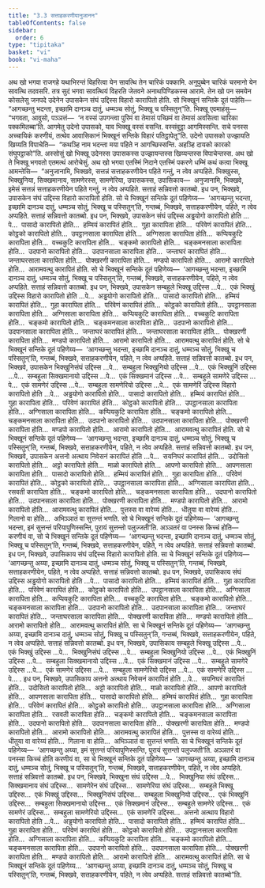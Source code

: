 ```yaml
---
title: "3.3 सत्ताहकरणीयानुजानन"
tableOfContents: false
sidebar:
  order: 6
type: "tipitaka"
basket: "vi"
book: "vi-maha"
---
```



<DynamicBreadcrumb />

<Division number="187" book="vi-maha">

<Paragraph number="826" book="vi-maha">
अथ खो भगवा राजगहे यथाभिरन्तं विहरित्वा येन सावत्थि तेन चारिकं पक्कामि. अनुपुब्बेन चारिकं चरमानो येन सावत्थि तदवसरि. तत्र सुदं भगवा सावत्थियं विहरति जेतवने अनाथपिण्डिकस्स आरामे. तेन खो पन समयेन कोसलेसु जनपदे उदेनेन उपासकेन संघं उद्दिस्स विहारो कारापितो होति. सो भिक्खूनं सन्तिके दूतं पाहेसि—  “आगच्छन्तु भदन्ता, इच्छामि दानञ्च दातुं, धम्मञ्च सोतुं, भिक्खू च पस्सितुन्”ति. भिक्खू एवमाहंसु—  “भगवता, आवुसो, पञ्ञत्तं—  ‘न वस्सं उपगन्त्वा पुरिमं वा तेमासं पच्छिमं वा तेमासं अवसित्वा चारिका पक्कमितब्बा’ति. आगमेतु उदेनो उपासको, याव भिक्खू वस्सं वसन्ति. वस्संवुट्ठा आगमिस्सन्ति. सचे पनस्स अच्चायिकं करणीयं, तत्थेव आवासिकानं भिक्खूनं सन्तिके विहारं पतिट्ठापेतू”ति. उदेनो उपासको उज्झायति खिय्यति विपाचेति—  “कथञ्हि नाम भदन्ता मया पहिते न आगच्छिस्सन्ति. अहञ्हि दायको कारको संघुपट्ठाको”ति.
</Paragraph>

<Paragraph number="827" book="vi-maha">
अस्सोसुं खो भिक्खू उदेनस्स उपासकस्स उज्झायन्तस्स खिय्यन्तस्स विपाचेन्तस्स. अथ खो ते भिक्खू भगवतो एतमत्थं आरोचेसुं. अथ खो भगवा एतस्मिं निदाने एतस्मिं पकरणे धम्मिं कथं कत्वा भिक्खू आमन्तेसि—  “अनुजानामि, भिक्खवे, सत्तन्नं सत्ताहकरणीयेन पहिते गन्तुं, न त्वेव अप्पहिते. भिक्खुस्स, भिक्खुनिया, सिक्खमानाय, सामणेरस्स, सामणेरिया, उपासकस्स, उपासिकाय—  अनुजानामि, भिक्खवे, इमेसं सत्तन्नं सत्ताहकरणीयेन पहिते गन्तुं, न त्वेव अप्पहिते. सत्ताहं सन्निवत्तो कातब्बो.
</Paragraph>

</Division>
<Division number="188" book="vi-maha">

<Paragraph number="828" book="vi-maha">
इध पन, भिक्खवे, उपासकेन संघं उद्दिस्स विहारो कारापितो होति. सो चे भिक्खूनं सन्तिके दूतं पहिणेय्य—  ‘आगच्छन्तु भदन्ता, इच्छामि दानञ्च दातुं, धम्मञ्च सोतुं, भिक्खू च पस्सितुन्’ति, गन्तब्बं, भिक्खवे, सत्ताहकरणीयेन, पहिते, न त्वेव अप्पहिते. सत्ताहं सन्निवत्तो कातब्बो.
</Paragraph>

<Paragraph number="829" book="vi-maha">
इध पन, भिक्खवे, उपासकेन संघं उद्दिस्स अड्ढयोगो कारापितो होति …पे…  पासादो कारापितो होति…  हम्मियं कारापितं होति…  गुहा कारापिता होति…  परिवेणं कारापितं होति…  कोट्ठको कारापितो होति…  उपट्ठानसाला कारापिता होति…  अग्गिसाला कारापिता होति…  कप्पियकुटि कारापिता होति…  वच्चकुटि कारापिता होति…  चङ्कमो कारापितो होति…  चङ्कमनसाला कारापिता होति…  उदपानो कारापितो होति…  उदपानसाला कारापिता होति…  जन्ताघरं कारापितं होति…  जन्ताघरसाला कारापिता होति…  पोक्खरणी कारापिता होति…  मण्डपो कारापितो होति…  आरामो कारापितो होति…  आरामवत्थु कारापितं होति. सो चे भिक्खूनं सन्तिके दूतं पहिणेय्य—  ‘आगच्छन्तु भदन्ता, इच्छामि दानञ्च दातुं, धम्मञ्च सोतुं, भिक्खू च पस्सितुन्’ति, गन्तब्बं, भिक्खवे, सत्ताहकरणीयेन, पहिते, न त्वेव अप्पहिते. सत्ताहं सन्निवत्तो कातब्बो.
</Paragraph>

<Paragraph number="830" book="vi-maha">
इध पन, भिक्खवे, उपासकेन सम्बहुले भिक्खू उद्दिस्स …पे…  एकं भिक्खुं उद्दिस्स विहारो कारापितो होति …पे…  अड्ढयोगो कारापितो होति…  पासादो कारापितो होति…  हम्मियं कारापितं होति…  गुहा कारापिता होति…  परिवेणं कारापितं होति…  कोट्ठको कारापितो होति…  उपट्ठानसाला कारापिता होति…  अग्गिसाला कारापिता होति…  कप्पियकुटि कारापिता होति…  वच्चकुटि कारापिता होति…  चङ्कमो कारापितो होति…  चङ्कमनसाला कारापिता होति…  उदपानो कारापितो होति…  उदपानसाला कारापिता होति…  जन्ताघरं कारापितं होति…  जन्ताघरसाला कारापिता होति…  पोक्खरणी कारापिता होति…  मण्डपो कारापितो होति…  आरामो कारापितो होति…  आरामवत्थु कारापितं होति. सो चे भिक्खूनं सन्तिके दूतं पहिणेय्य—  ‘आगच्छन्तु भदन्ता, इच्छामि दानञ्च दातुं, धम्मञ्च सोतुं, भिक्खू च पस्सितुन्’ति, गन्तब्बं, भिक्खवे, सत्ताहकरणीयेन, पहिते, न त्वेव अप्पहिते. सत्ताहं सन्निवत्तो कातब्बो.
</Paragraph>

<Paragraph number="831" book="vi-maha">
इध पन, भिक्खवे, उपासकेन भिक्खुनिसंघं उद्दिस्स …पे…  सम्बहुला भिक्खुनियो उद्दिस्स …पे…  एकं भिक्खुनिं उद्दिस्स …पे…  सम्बहुला सिक्खमानायो उद्दिस्स …पे…  एकं सिक्खमानं उद्दिस्स …पे…  सम्बहुले सामणेरे उद्दिस्स …पे…  एकं सामणेरं उद्दिस्स …पे…  सम्बहुला सामणेरियो उद्दिस्स …पे…  एकं सामणेरिं उद्दिस्स विहारो कारापितो होति …पे…  अड्ढयोगो कारापितो होति…  पासादो कारापितो होति…  हम्मियं कारापितं होति…  गुहा कारापिता होति…  परिवेणं कारापितं होति…  कोट्ठको कारापितो होति…  उपट्ठानसाला कारापिता होति…  अग्गिसाला कारापिता होति…  कप्पियकुटि कारापिता होति…  चङ्कमो कारापितो होति…  चङ्कमनसाला कारापिता होति…  उदपानो कारापितो होति…  उदपानसाला कारापिता होति…  पोक्खरणी कारापिता होति…  मण्डपो कारापितो होति…  आरामो कारापितो होति…  आरामवत्थु कारापितं होति. सो चे भिक्खूनं सन्तिके दूतं पहिणेय्य—  ‘आगच्छन्तु भदन्ता, इच्छामि दानञ्च दातुं, धम्मञ्च सोतुं, भिक्खू च पस्सितुन्’ति, गन्तब्बं, भिक्खवे, सत्ताहकरणीयेन, पहिते, न त्वेव अप्पहिते. सत्ताहं सन्निवत्तो कातब्बो.
</Paragraph>

</Division>
<Division number="189" book="vi-maha">

<Paragraph number="832" book="vi-maha">
इध पन, भिक्खवे, उपासकेन अत्तनो अत्थाय निवेसनं कारापितं होति …पे…  सयनिघरं कारापितं होति…  उदोसितो कारापितो होति…  अट्टो कारापितो होति…  माळो कारापितो होति…  आपणो कारापितो होति…  आपणसाला कारापिता होति…  पासादो कारापितो होति…  हम्मियं कारापितं होति…  गुहा कारापिता होति…  परिवेणं कारापितं होति…  कोट्ठको कारापितो होति…  उपट्ठानसाला कारापिता होति…  अग्गिसाला कारापिता होति…  रसवती कारापिता होति…  चङ्कमो कारापितो होति…  चङ्कमनसाला कारापिता होति…  उदपानो कारापितो होति…  उदपानसाला कारापिता होति…  पोक्खरणी कारापिता होति…  मण्डपो कारापितो होति…  आरामो कारापितो होति…  आरामवत्थु कारापितं होति…  पुत्तस्स वा वारेय्यं होति…  धीतुया वा वारेय्यं होति…  गिलानो वा होति…  अभिञ्ञातं वा सुत्तन्तं भणति. सो चे भिक्खूनं सन्तिके दूतं पहिणेय्य—  ‘आगच्छन्तु भदन्ता, इमं सुत्तन्तं परियापुणिस्सन्ति, पुरायं सुत्तन्तो पलुज्जती’ति. अञ्ञतरं वा पनस्स किच्चं होति—  करणीयं वा, सो चे भिक्खूनं सन्तिके दूतं पहिणेय्य—  ‘आगच्छन्तु भदन्ता, इच्छामि दानञ्च दातुं, धम्मञ्च सोतुं, भिक्खू च पस्सितुन्’ति, गन्तब्बं, भिक्खवे, सत्ताहकरणीयेन, पहिते, न त्वेव अप्पहिते. सत्ताहं सन्निवत्तो कातब्बो.
</Paragraph>

</Division>
<Division number="190" book="vi-maha">

<Paragraph number="833" book="vi-maha">
इध पन, भिक्खवे, उपासिकाय संघं उद्दिस्स विहारो कारापितो होति. सा चे भिक्खूनं सन्तिके दूतं पहिणेय्य—  ‘आगच्छन्तु अय्या, इच्छामि दानञ्च दातुं, धम्मञ्च सोतुं, भिक्खू च पस्सितुन्’ति, गन्तब्बं, भिक्खवे, सत्ताहकरणीयेन, पहिते, न त्वेव अप्पहिते. सत्ताहं सन्निवत्तो कातब्बो.
</Paragraph>

<Paragraph number="834" book="vi-maha">
इध पन, भिक्खवे, उपासिकाय संघं उद्दिस्स अड्ढयोगो कारापितो होति …पे…  पासादो कारापितो होति…  हम्मियं कारापितं होति…  गुहा कारापिता होति…  परिवेणं कारापितं होति…  कोट्ठको कारापितो होति…  उपट्ठानसाला कारापिता होति…  अग्गिसाला कारापिता होति…  कप्पियकुटि कारापिता होति…  वच्चकुटि कारापिता होति…  चङ्कमो कारापितो होति…  चङ्कमनसाला कारापिता होति…  उदपानो कारापितो होति…  उदपानसाला कारापिता होति…  जन्ताघरं कारापितं होति…  जन्ताघरसाला कारापिता होति…  पोक्खरणी कारापिता होति…  मण्डपो कारापितो होति…  आरामो कारापितो होति…  आरामवत्थु कारापितं होति. सा चे भिक्खूनं सन्तिके दूतं पहिणेय्य—  ‘आगच्छन्तु अय्या, इच्छामि दानञ्च दातुं, धम्मञ्च सोतुं, भिक्खू च पस्सितुन्’ति, गन्तब्बं, भिक्खवे, सत्ताहकरणीयेन, पहिते, न त्वेव अप्पहिते. सत्ताहं सन्निवत्तो कातब्बो.
</Paragraph>

<Paragraph number="835" book="vi-maha">
इध पन, भिक्खवे, उपासिकाय सम्बहुले भिक्खू उद्दिस्स …पे…  एकं भिक्खुं उद्दिस्स …पे…  भिक्खुनिसंघं उद्दिस्स …पे…  सम्बहुला भिक्खुनियो उद्दिस्स …पे…  एकं भिक्खुनिं उद्दिस्स …पे…  सम्बहुला सिक्खमानायो उद्दिस्स …पे…  एकं सिक्खमानं उद्दिस्स …पे…  सम्बहुले सामणेरे उद्दिस्स …पे…  एकं सामणेरं उद्दिस्स …पे…  सम्बहुला सामणेरियो उद्दिस्स …पे…  एकं सामणेरिं उद्दिस्स …पे… .
</Paragraph>

</Division>
<Division number="191" book="vi-maha">

<Paragraph number="836" book="vi-maha">
इध पन, भिक्खवे, उपासिकाय अत्तनो अत्थाय निवेसनं कारापितं होति …पे…  सयनिघरं कारापितं होति…  उदोसितो कारापितो होति…  अट्टो कारापितो होति…  माळो कारापितो होति…  आपणो कारापितो होति…  आपणसाला कारापिता होति…  पासादो कारापितो होति…  हम्मियं कारापितं होति…  गुहा कारापिता होति…  परिवेणं कारापितं होति…  कोट्ठको कारापितो होति…  उपट्ठानसाला कारापिता होति…  अग्गिसाला कारापिता होति…  रसवती कारापिता होति…  चङ्कमो कारापितो होति…  चङ्कमनसाला कारापिता होति…  उदपानो कारापितो होति…  उदपानसाला कारापिता होति…  पोक्खरणी कारापिता होति…  मण्डपो कारापितो होति…  आरामो कारापितो होति…  आरामवत्थु कारापितं होति…  पुत्तस्स वा वारेय्यं होति…  धीतुया वा वारेय्यं होति…  गिलाना वा होति…  अभिञ्ञातं वा सुत्तन्तं भणति. सा चे भिक्खूनं सन्तिके दूतं पहिणेय्य—  ‘आगच्छन्तु अय्या, इमं सुत्तन्तं परियापुणिस्सन्ति, पुरायं सुत्तन्तो पलुज्जती’ति. अञ्ञतरं वा पनस्सा किच्चं होति करणीयं वा, सा चे भिक्खूनं सन्तिके दूतं पहिणेय्य—  ‘आगच्छन्तु अय्या, इच्छामि दानञ्च दातुं, धम्मञ्च सोतुं, भिक्खू च पस्सितुन्’ति, गन्तब्बं, भिक्खवे, सत्ताहकरणीयेन, पहिते, न त्वेव अप्पहिते. सत्ताहं सन्निवत्तो कातब्बो.
</Paragraph>

</Division>
<Division number="192" book="vi-maha">

<Paragraph number="837" book="vi-maha">
इध पन, भिक्खवे, भिक्खुना संघं उद्दिस्स …पे…  भिक्खुनिया संघं उद्दिस्स…  सिक्खमानाय संघं उद्दिस्स…  सामणेरेन संघं उद्दिस्स…  सामणेरिया संघं उद्दिस्स…  सम्बहुले भिक्खू उद्दिस्स…  एकं भिक्खुं उद्दिस्स…  भिक्खुनिसंघं उद्दिस्स…  सम्बहुला भिक्खुनियो उद्दिस्स…  एकं भिक्खुनिं उद्दिस्स…  सम्बहुला सिक्खमानायो उद्दिस्स…  एकं सिक्खमानं उद्दिस्स…  सम्बहुले सामणेरे उद्दिस्स…  एकं सामणेरं उद्दिस्स…  सम्बहुला सामणेरियो उद्दिस्स…  एकं सामणेरिं उद्दिस्स…  अत्तनो अत्थाय विहारो कारापितो होति …पे…  अड्ढयोगो कारापितो होति…  पासादो कारापितो होति…  हम्मियं कारापितं होति…  गुहा कारापिता होति…  परिवेणं कारापितं होति…  कोट्ठको कारापितो होति…  उपट्ठानसाला कारापिता होति…  अग्गिसाला कारापिता होति…  कप्पियकुटि कारापिता होति…  चङ्कमो कारापितो होति…  चङ्कमनसाला कारापिता होति…  उदपानो कारापितो होति…  उदपानसाला कारापिता होति…  पोक्खरणी कारापिता होति…  मण्डपो कारापितो होति…  आरामो कारापितो होति…  आरामवत्थु कारापितं होति. सा चे भिक्खूनं सन्तिके दूतं पहिणेय्य…  ‘आगच्छन्तु अय्या, इच्छामि दानञ्च दातुं, धम्मञ्च सोतुं, भिक्खू च पस्सितुन्’ति, गन्तब्बं, भिक्खवे, सत्ताहकरणीयेन, पहिते, न त्वेव अप्पहिते. सत्ताहं सन्निवत्तो कातब्बो”ति.
</Paragraph>
</Division>